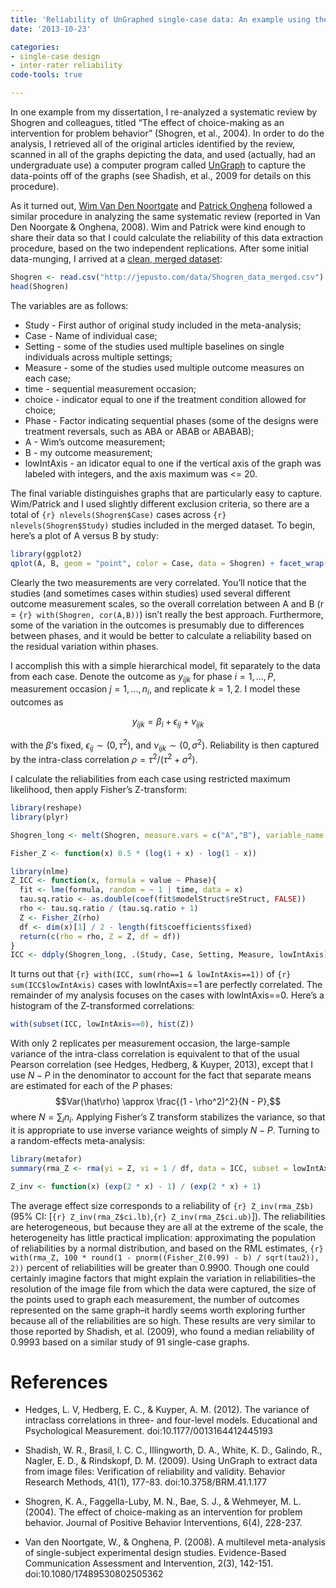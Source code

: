 ```yaml
---
title: 'Reliability of UnGraphed single-case data: An example using the Shogren dataset'
date: '2013-10-23'

categories:
- single-case design
- inter-rater reliability
code-tools: true

---
```


In one example from my dissertation, I re-analyzed a systematic review by Shogren and colleagues, titled "The effect of choice-making as an intervention for problem behavior" (Shogren, et al., 2004). In order to do the analysis, I retrieved all of the original articles identified by the review, scanned in all of the graphs depicting the data, and used (actually, had an undergraduate use) a computer program called [UnGraph](http://www.biosoft.com/w/ungraph.htm) to capture the data-points off of the graphs (see Shadish, et al., 2009 for details on this procedure). 

As it turned out, [Wim Van Den Noortgate](http://www.kuleuven.be/wieiswie/en/person/00006844) and [Patrick Onghena](http://www.kuleuven.be/wieiswie/en/person/00015697) followed a similar procedure in analyzing the same systematic review (reported in Van Den Noorgate & Onghena, 2008). Wim and Patrick were kind enough to share their data so that I could calculate the reliability of this data extraction procedure, based on the two independent replications. After some initial data-munging, I arrived at a [clean, merged dataset]({{site.url}}/data/Shogren_data_merged.csv): 

```r
Shogren <- read.csv("http://jepusto.com/data/Shogren_data_merged.csv")
head(Shogren)
```

The variables are as follows:

* Study - First author of original study included in the meta-analysis;
* Case - Name of individual case;
* Setting - some of the studies used multiple baselines on single individuals across multiple settings;
* Measure - some of the studies used multiple outcome measures on each case;
* time - sequential measurement occasion;
* choice - indicator equal to one if the treatment condition allowed for choice;
* Phase - Factor indicating sequential phases (some of the designs were treatment reversals, such as ABA or ABAB or ABABAB);
* A - Wim's outcome measurement;
* B - my outcome measurement;
* lowIntAxis - an idicator equal to one if the vertical axis of the graph was labeled with integers, and the axis maximum was <= 20. 

The final variable distinguishes graphs that are particularly easy to capture. Wim/Patrick and I used slightly different exclusion criteria, so there are a total of `{r} nlevels(Shogren$Case)` cases across `{r} nlevels(Shogren$Study)` studies included in the merged dataset. To begin, here's a plot of A versus B by study: 

```r
library(ggplot2)
qplot(A, B, geom = "point", color = Case, data = Shogren) + facet_wrap( ~ Study, scales = "free") + theme(legend.position="none")
```

Clearly the two measurements are very correlated. You'll notice that the studies (and sometimes cases within studies) used several different outcome measurement scales, so the overall correlation between A and B (r = `{r} with(Shogren, cor(A,B))`) isn't really the best approach. Furthermore, some of the variation in the outcomes is presumably due to differences between phases, and it would be better to  calculate a reliability based on the residual variation within phases. 

I accomplish this with a simple hierarchical model, fit separately to the data from each case. Denote the outcome as $y_{ijk}$ for phase $i = 1,...,P$, measurement occasion $j = 1,...,n_i$, and replicate $k = 1,2$. I model these outcomes as 

$$y_{ijk} = \beta_i + \epsilon_{ij} + \nu_{ijk}$$

with the $\beta$'s fixed, $\epsilon_{ij} \sim (0, \tau^2)$, and $\nu_{ijk} \sim (0, \sigma^2)$. Reliability is then captured by the intra-class correlation $\rho = \tau^2 / (\tau^2 + \sigma^2)$. 

I calculate the reliabilities from each case using restricted maximum likelihood, then apply Fisher's Z-transform:

```r
library(reshape)
library(plyr)

Shogren_long <- melt(Shogren, measure.vars = c("A","B"), variable_name = "observer")

Fisher_Z <- function(x) 0.5 * (log(1 + x) - log(1 - x))

library(nlme)
Z_ICC <- function(x, formula = value ~ Phase){
  fit <- lme(formula, random = ~ 1 | time, data = x)
  tau.sq.ratio <- as.double(coef(fit$modelStruct$reStruct, FALSE))
  rho <- tau.sq.ratio / (tau.sq.ratio + 1)
  Z <- Fisher_Z(rho)
  df <- dim(x)[1] / 2 - length(fit$coefficients$fixed)
  return(c(rho = rho, Z = Z, df = df))
}
ICC <- ddply(Shogren_long, .(Study, Case, Setting, Measure, lowIntAxis), Z_ICC)

```

It turns out that `{r} with(ICC, sum(rho==1 & lowIntAxis==1))` of `{r} sum(ICC$lowIntAxis)` cases with lowIntAxis==1 are perfectly correlated. The remainder of my analysis focuses on the cases with lowIntAxis==0. Here's a histogram of the Z-transformed correlations:

```r
with(subset(ICC, lowIntAxis==0), hist(Z))
```

With only 2 replicates per measurement occasion, the large-sample variance of the intra-class correlation is equivalent to that of the usual Pearson correlation (see Hedges, Hedberg, & Kuyper, 2013), except that I use $N - P$ in the denominator to account for the fact that separate means are estimated for each of the $P$ phases: $$Var(\hat\rho) \approx \frac{(1 - \rho^2)^2}{N - P},$$ where $N = \sum_i n_i$. Applying Fisher's Z transform stabilizes the variance, so that it is appropriate to use inverse variance weights of simply $N - P$. Turning to a random-effects meta-analysis:

```r
library(metafor)
summary(rma_Z <- rma(yi = Z, vi = 1 / df, data = ICC, subset = lowIntAxis==0))
```

```r
Z_inv <- function(x) (exp(2 * x) - 1) / (exp(2 * x) + 1)
```

The average effect size corresponds to a reliability of `{r} Z_inv(rma_Z$b)` (95% CI: [`{r} Z_inv(rma_Z$ci.lb)`,`{r} Z_inv(rma_Z$ci.ub)`]). The reliabilities are heterogeneous, but because they are all at the extreme of the scale, the heterogeneity has little practical implication: approximating the population of reliabilities by a normal distribution, and based on the RML estimates, `{r} with(rma_Z, 100 * round(1 - pnorm((Fisher_Z(0.99) - b) / sqrt(tau2)), 2))` percent of reliabilities will be greater than 0.9900. Though one could certainly imagine factors that might explain the variation in reliabilities--the resolution of the image file from which the data were captured, the size of the points used to graph each measurement, the number of outcomes represented on the same graph--it hardly seems worth exploring further because all of the reliabilities are so high. These results are very similar to those reported by Shadish, et al. (2009), who found a median reliability of 0.9993 based on a similar study of 91 single-case graphs.

# References

* Hedges, L. V, Hedberg, E. C., & Kuyper, A. M. (2012). The variance of intraclass correlations in three- and four-level models. Educational and Psychological Measurement. doi:10.1177/0013164412445193

* Shadish, W. R., Brasil, I. C. C., Illingworth, D. A., White, K. D., Galindo, R., Nagler, E. D., & Rindskopf, D. M. (2009). Using UnGraph to extract data from image files: Verification of reliability and validity. Behavior Research Methods, 41(1), 177-83. doi:10.3758/BRM.41.1.177

* Shogren, K. A., Faggella-Luby, M. N., Bae, S. J., & Wehmeyer, M. L. (2004). The effect of choice-making as an intervention for problem behavior. Journal of Positive Behavior Interventions, 6(4), 228-237.

* Van den Noortgate, W., & Onghena, P. (2008). A multilevel meta-analysis of single-subject experimental design studies. Evidence-Based Communication Assessment and Intervention, 2(3), 142-151. doi:10.1080/17489530802505362
